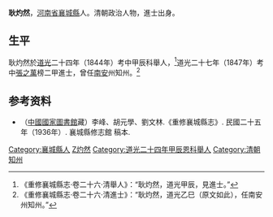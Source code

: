 '''耿灼然'''，[[河南省|河南省]][[襄城縣|襄城縣]]人。清朝政治人物，進士出身。

==生平==
耿灼然於[[道光|道光]]二十四年（1844年）考中甲辰科舉人，<ref>《重修襄城縣志·卷二十六·清舉人》：“耿灼然，道光甲辰，見進士。”</ref>道光二十七年（1847年）考中[[張之萬|張之萬]]榜二甲進士，曾任[[南安|南安]]州知州。<ref>《重修襄城縣志·卷二十六·清進士》：“耿灼然，道光乙巳（原文如此），任南安州知州。”</ref>

== 参考资料 ==
{{reflist}}

*（[[中國國家圖書館|中國國家圖書館]]藏）李峰、胡元學、劉文林.《重修襄城縣志》. 民國二十五年（1936年）. 襄城縣修志館 稿本.

{{道光二十七年丁未科殿試金榜}}

{{Authority control}}

{{DEFAULTSORT:Geng耿}}
[[Category:襄城縣人|Category:襄城縣人]]
[[Category:耿姓|Z灼然]]
[[Category:道光二十四年甲辰恩科舉人|Category:道光二十四年甲辰恩科舉人]]
[[Category:清朝知州|Category:清朝知州]]


{{清朝人物小作品}}